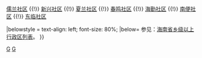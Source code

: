 {{Navbox
|name = 干冲区行政区划
|title = '''[[干冲区]]行政区划'''
|above = 行政隶属：[[中华人民共和国]][[海南省]][[洋浦经济开发区]]　　办事处驻地：[[洋浦社区]]
|state = {{{state<includeonly>|collapsed</includeonly>}}}

|group1 = '''[[社区 (行政区划)|社区]]：'''
|list1 = [[洋浦社区]] {{!}} [[儒兰社区]] {{!}} [[新兴社区]] {{!}} [[夏兰社区]] {{!}} [[春鸣社区]] 
{{!}} [[海勤社区]] {{!}} [[南便社区]] {{!}} [[东临社区]]

|belowstyle = text-align: left; font-size: 80%;
|below= 参见：[[海南省乡级以上行政区列表]]。
}}<noinclude>
[[Category:中国乡级行政区划模板|G]]
[[Category:海南省乡级行政区划模板|G]]
</noinclude>